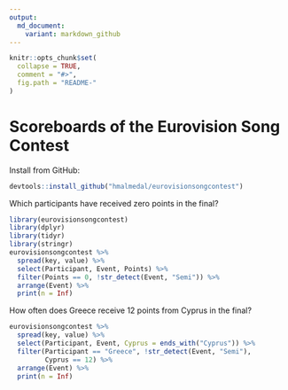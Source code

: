 ```yaml
---
output:
  md_document:
    variant: markdown_github
---
```


<!-- README.md is generated from README.Rmd. Please edit that file -->

```r
knitr::opts_chunk$set(
  collapse = TRUE,
  comment = "#>",
  fig.path = "README-"
)
```

Scoreboards of the Eurovision Song Contest
==========================================

Install from GitHub:

```r
devtools::install_github("hmalmedal/eurovisionsongcontest")
```

Which participants have received zero points in the final?

```r
library(eurovisionsongcontest)
library(dplyr)
library(tidyr)
library(stringr)
eurovisionsongcontest %>%
  spread(key, value) %>%
  select(Participant, Event, Points) %>%
  filter(Points == 0, !str_detect(Event, "Semi")) %>% 
  arrange(Event) %>%
  print(n = Inf)
```

How often does Greece receive 12 points from Cyprus in the final?

```r
eurovisionsongcontest %>%
  spread(key, value) %>%
  select(Participant, Event, Cyprus = ends_with("Cyprus")) %>%
  filter(Participant == "Greece", !str_detect(Event, "Semi"),
         Cyprus == 12) %>%
  arrange(Event) %>%
  print(n = Inf)
```
